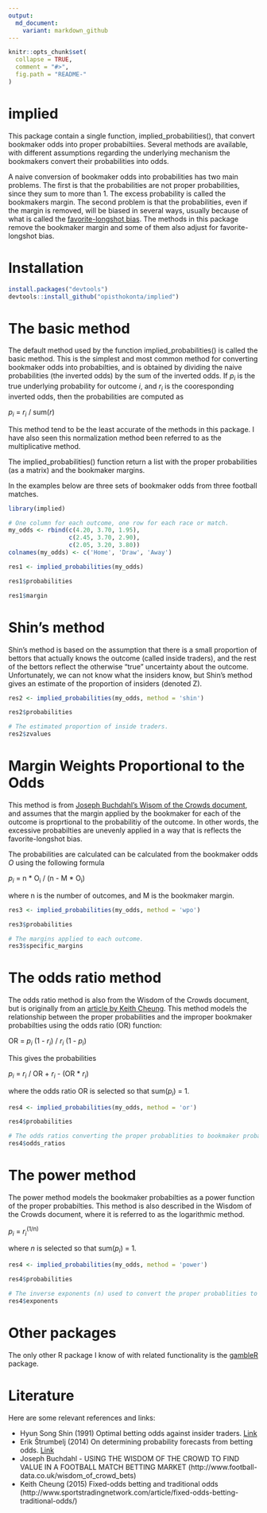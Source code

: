 ```yaml
---
output:
  md_document:
    variant: markdown_github
---
```


<!-- README.md is generated from README.Rmd. Please edit that file -->

```r
knitr::opts_chunk$set(
  collapse = TRUE,
  comment = "#>",
  fig.path = "README-"
)
```

# implied

This package contain a single function, implied_probabilities(), that convert bookmaker odds into proper probabiltiies. Several methods are available, with different assumptions regarding the underlying mechanism the bookmakers convert their probabilities into odds.  

A naive conversion of bookmaker odds into probabilities has two main problems. The first is that the probabilities are not proper probabilities, since they sum to more than 1. The excess probability is called the bookmakers margin. The second problem is that the probabilities, even if the margin is removed, will be biased in several ways, usually because of what is called the [favorite-longshot bias](https://en.wikipedia.org/wiki/Favourite-longshot_bias). The methods in this package remove the bookmaker margin and some of them also adjust for favorite-longshot bias.



# Installation

```r
install.packages("devtools")
devtools::install_github("opisthokonta/implied")
```


# The basic method

The default method used by the function implied_probabilities() is called the basic method. This is the simplest and most common method for converting bookmaker odds into probabilties, and is obtained by dividing the naive probabilities (the inverted odds) by the sum of the inverted odds. If <i>p<sub>i</sub></i> is the true underlying probability for outcome <i>i</i>,  and <i>r<sub>i</sub></i> is the cooresponding inverted odds, then the probabilities are computed as 

<i>p<sub>i</sub></i> = <i>r<sub>i</sub></i> / sum(<i>r</i>)

This method tend to be the least accurate of the methods in this package. I have also seen this normalization method been referred to as the multiplicative method.

The implied_probabilities() function return a list with the proper probabilities (as a matrix) and the bookmaker margins.

In the examples below are three sets of bookmaker odds from three football matches.

```r

library(implied)

# One column for each outcome, one row for each race or match.
my_odds <- rbind(c(4.20, 3.70, 1.95),
                 c(2.45, 3.70, 2.90),
                 c(2.05, 3.20, 3.80))
colnames(my_odds) <- c('Home', 'Draw', 'Away')

res1 <- implied_probabilities(my_odds)

res1$probabilities

res1$margin

```

# Shin's method

Shin's method is based on the assumption that there is a small proportion of bettors that actually knows the outcome (called inside traders), and the rest of the bettors reflect the otherwise "true" uncertainty about the outcome. Unfortunately, we can not know what the insiders know, but Shin's method gives an estimate of the proportion of insiders (denoted Z). 


```r
res2 <- implied_probabilities(my_odds, method = 'shin')

res2$probabilities

# The estimated proportion of inside traders.
res2$zvalues
```


# Margin Weights Proportional to the Odds

This method is from [Joseph Buchdahl's Wisom of the Crowds document](http://www.football-data.co.uk/wisdom_of_crowd_bets), and assumes that the margin applied by the bookmaker for each of the outcome is proprtional to the probabilitiy of the outcome. In other words, the excessive probabilties are unevenly applied in a way that is reflects the favorite-longshot bias. 

The probabilities are calculated can be calculated from the bookmaker odds <i>O</i> using the following formula

<i>p<sub>i</sub></i> = n * O<sub>i</sub> / (n - M * O<sub>i</sub>)

where n is the number of outcomes, and M is the bookmaker margin.

```r
res3 <- implied_probabilities(my_odds, method = 'wpo')

res3$probabilities

# The margins applied to each outcome.
res3$specific_margins
```

# The odds ratio method

The odds ratio method is also from the Wisdom of the Crowds document, but is originally from an [article by Keith Cheung](www.sportstradingnetwork.com/article/fixed-odds-betting-traditional-odds/). This method models the relationship between the proper probabilities and the improper bookmaker probabilties using the odds ratio (OR) function:

OR = <i>p<sub>i</sub></i>  (1 - <i>r<sub>i</sub></i>) / <i>r<sub>i</sub></i> (1 - <i>p<sub>i</sub></i>)

This gives the probabilities 

<i>p<sub>i</sub></i> = <i>r<sub>i</sub></i> / OR + <i>r<sub>i</sub></i> - (OR * <i>r<sub>i</sub></i>)

where the odds ratio OR is selected so that sum(<i>p<sub>i</sub></i>) = 1.


```r
res4 <- implied_probabilities(my_odds, method = 'or')

res4$probabilities

# The odds ratios converting the proper probablities to bookmaker probabilities.
res4$odds_ratios
```

# The power method

The power method models the bookmaker probabilties as a power function of the proper probabilties. This method is also described in the Wisdom of the Crowds document, where it is referred to as the logarithmic method.

<i>p<sub>i</sub></i> = <i>r<sub>i</sub></i><sup>(1/n)</sup>

where <i>n</i> is selected so that sum(<i>p<sub>i</sub></i>) = 1.

```r
res4 <- implied_probabilities(my_odds, method = 'power')

res4$probabilities

# The inverse exponents (n) used to convert the proper probablities to bookmaker probabilities.
res4$exponents
```

# Other packages
The only other R package I know of with related functionality is the [gambleR](https://github.com/DataWookie/gambleR) package.


# Literature
Here are some relevant references and links:

* Hyun Song Shin (1991) Optimal betting odds against insider traders. [Link](https://www.jstor.org/stable/2234434)
* Erik Štrumbelj (2014) On determining probability forecasts from betting odds. [Link](https://www.sciencedirect.com/science/article/pii/S0169207014000533)
* Joseph Buchdahl - USING THE WISDOM OF THE CROWD TO FIND VALUE IN A FOOTBALL MATCH BETTING MARKET (http://www.football-data.co.uk/wisdom_of_crowd_bets)
* Keith Cheung (2015) Fixed-odds betting and traditional odds (http://www.sportstradingnetwork.com/article/fixed-odds-betting-traditional-odds/)
